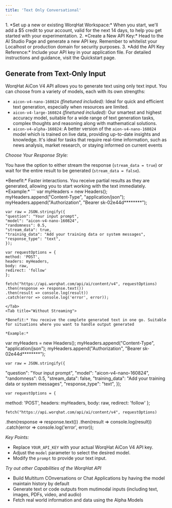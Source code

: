 ```yaml
---
title: 'Text Only Conversational'
---
```


<AccordionGroup>
    <Accordion title='Before You Begin'>
    1. *Set up a new or existing WorqHat Workspace:* When you start, we'll add a $5 credit to your account, valid for the next 14 days, to help you get started with your experimentation. 
    2. *Create a New API Key:* Head to the AI Studio Page and generate a new API key. Remember to whitelist your Localhost or production domain for security purposes.
    3. *Add the API Key Reference:* Include your API key in your application file. For detailed instructions and guidance, visit the Quickstart page.
  </Accordion>
</AccordionGroup>

## Generate from Text-Only Input

WorqHat AiCon V4 API allows you to generate text using only text input. You can choose from a variety of models, each with its own strengths:
* `aicon-v4-nano-160824` *(finetuned included):* Ideal for quick and efficient text generation, especially when resources are limited.
* `aicon-v4-large-160824` *(finetuned included):* Our smartest and highest accuracy model, suitable for a wide range of text generation tasks, complex thoughts and reasoning along with mathematical solutions.
* `aicon-v4-alpha-160824`: A better version of the `aion-v4-nano-160824` model which is trained on live data, providing up-to-date insights and knowledge. It's ideal for tasks that require real-time information, such as news analysis, market research, or staying informed on current events

*Choose Your Response Style:*

You have the option to either stream the response (`stream_data = true`) or wait for the entire result to be generated (`stream_data = false`).

<Tabs>
  <Tab title="Streaming">
    *Benefit:* Faster interactions. You receive partial results as they are generated, allowing you to start working with the text immediately.
    *Example:*
    ```
    var myHeaders = new Headers();
    myHeaders.append("Content-Type", "application/json");
    myHeaders.append("Authorization", "Bearer sk-02e44d********");

    var raw = JSON.stringify({
    "question": "Your input prompt",
    "model": "aicon-v4-nano-160824",
    "randomness": 0.5,
    "stream_data": true,
    "training_data": "Add your training data or system messages",
    "response_type": "text",
    });

    var requestOptions = {
    method: 'POST',
    headers: myHeaders,
    body: raw,
    redirect: 'follow'
    };

    fetch("https://api.worqhat.com/api/ai/content/v4", requestOptions)
    .then(response => response.text())
    .then(result => console.log(result))
    .catch(error => console.log('error', error));
   ```
  </Tab>
  <Tab title="Without Streaming">

  *Benefit:* You receive the complete generated text in one go. Suitable for situations where you want to handle output generated

  *Example:*
  ```
  var myHeaders = new Headers();
    myHeaders.append("Content-Type", "application/json");
    myHeaders.append("Authorization", "Bearer sk-02e44d********");

    var raw = JSON.stringify({
   "question": "Your input prompt",
   "model": "aicon-v4-nano-160824",
   "randomness": 0.5,
   "stream_data": false,
   "training_data": "Add your training data or system messages",
   "response_type": "text",
    });

    var requestOptions = {
   method: 'POST',
   headers: myHeaders,
   body: raw,
   redirect: 'follow'
    };

    fetch("https://api.worqhat.com/api/ai/content/v4", requestOptions)
   .then(response => response.text())
   .then(result => console.log(result))
   .catch(error => console.log('error', error));
  </Tab>
</Tabs>

*Key Points:*
* Replace `YOUR_API_KEY` with your actual WorqHat AiCon V4 API key.
* Adjust the `model` parameter to select the desired model.
* Modify the `prompt` to provide your text input.

*Try out other Capabilities of the WorqHat API*
* Build Multiturn COnversations or Chat Applications by having the model maintain history by default
* Generate text or code outputs from mutimodal inputs (including text, images, PDFs, video, and audio)
* Fetch real world information and data using the Alpha Models